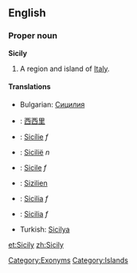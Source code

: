 ==English==
{{wikipedia}}
===Proper noun===
'''Sicily'''

#A region and island of [[Italy]].

====Translations====

*Bulgarian: [[Сицилия]]
*{{zh}}: [[西西里]]
*{{cs}}: [[Sicílie]] ''f''
*{{nl}}: [[Sicilië]] ''n''
*{{fr}}: [[Sicile]] ''f''
*{{de}}: [[Sizilien]]
*{{it}}: [[Sicilia#Italian|Sicilia]] ''f''
*{{la}}: [[Sicilia#Latin|Sicilia]] ''f''
*Turkish: [[Sicilya]]

[[Category:Exonyms]]
[[Category:Islands]]

[[et:Sicily]]
[[zh:Sicily]]